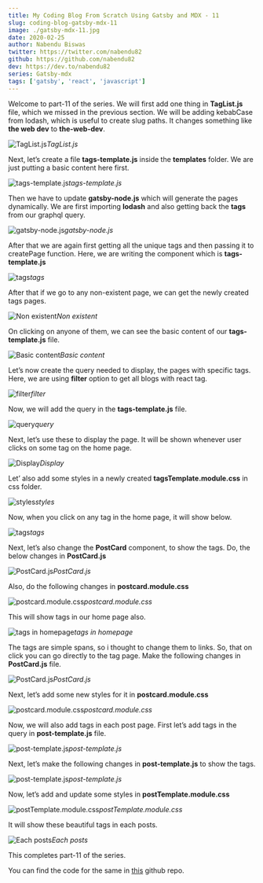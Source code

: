 ```yaml
---
title: My Coding Blog From Scratch Using Gatsby and MDX - 11
slug: coding-blog-gatsby-mdx-11
image: ./gatsby-mdx-11.jpg
date: 2020-02-25
author: Nabendu Biswas
twitter: https://twitter.com/nabendu82
github: https://github.com/nabendu82
dev: https://dev.to/nabendu82
series: Gatsby-mdx
tags: ['gatsby', 'react', 'javascript']
---
```


Welcome to part-11 of the series. We will first add one thing in **TagList.js** file, which we missed in the previous section. We will be adding kebabCase from lodash, which is useful to create slug paths. It changes something like **the web dev** to **the-web-dev**.

![TagList.js](https://ik.imagekit.io/thewebdev/thewebdev/11/1_lGgHhEmJN.png)*TagList.js*

Next, let’s create a file **tags-template.js** inside the **templates** folder. We are just putting a basic content here first.

![tags-template.js](https://ik.imagekit.io/thewebdev/thewebdev/11/2_K-OdL5zIR.png)*tags-template.js*

Then we have to update **gatsby-node.js** which will generate the pages dynamically. We are first importing **lodash** and also getting back the **tags** from our graphql query.

![gatsby-node.js](https://ik.imagekit.io/thewebdev/thewebdev/11/3_Vued5d8mXW.png)*gatsby-node.js*

After that we are again first getting all the unique tags and then passing it to createPage function. Here, we are writing the component which is **tags-template.js**

![tags](https://ik.imagekit.io/thewebdev/thewebdev/11/4_uZXJbjzdIu.png)*tags*

After that if we go to any non-existent page, we can get the newly created tags pages.

![Non existent](https://ik.imagekit.io/thewebdev/thewebdev/11/5_3sIG8VqHsy.png)*Non existent*

On clicking on anyone of them, we can see the basic content of our **tags-template.js** file.

![Basic content](https://ik.imagekit.io/thewebdev/thewebdev/11/6_RbgnfTqHef.png)*Basic content*

Let’s now create the query needed to display, the pages with specific tags. Here, we are using **filter** option to get all blogs with react tag.

![filter](https://ik.imagekit.io/thewebdev/thewebdev/11/7_Or0L5NhB3P.png)*filter*

Now, we will add the query in the **tags-template.js** file.

![query](https://ik.imagekit.io/thewebdev/thewebdev/11/8_JUnOA0TqQY.png)*query*

Next, let’s use these to display the page. It will be shown whenever user clicks on some tag on the home page.

![Display](https://ik.imagekit.io/thewebdev/thewebdev/11/9_dRZ42yVVuL.png)*Display*

Let’ also add some styles in a newly created **tagsTemplate.module.css** in css folder.

![styles](https://ik.imagekit.io/thewebdev/thewebdev/11/10_Ddz9XEX2HH.png)*styles*

Now, when you click on any tag in the home page, it will show below.

![tags](https://ik.imagekit.io/thewebdev/thewebdev/11/11_9S_57oiOE.png)*tags*

Next, let’s also change the **PostCard** component, to show the tags. Do, the below changes in **PostCard.js**

![PostCard.js](https://ik.imagekit.io/thewebdev/thewebdev/11/12_wVe8czFyxF.png)*PostCard.js*

Also, do the following changes in **postcard.module.css**

![postcard.module.css](https://ik.imagekit.io/thewebdev/thewebdev/11/13_AikiSolJVP.png)*postcard.module.css*

This will show tags in our home page also.

![tags in homepage](https://ik.imagekit.io/thewebdev/thewebdev/11/14_nH1XXj25B.png)*tags in homepage*

The tags are simple spans, so i thought to change them to links. So, that on click you can go directly to the tag page. Make the following changes in **PostCard.js** file.

![PostCard.js](https://ik.imagekit.io/thewebdev/thewebdev/11/15_2pLHTJI-ek.png)*PostCard.js*

Next, let’s add some new styles for it in **postcard.module.css**

![postcard.module.css](https://ik.imagekit.io/thewebdev/thewebdev/11/16_TlV4MWadua.png)*postcard.module.css*

Now, we will also add tags in each post page. First let’s add tags in the query in **post-template.js** file.

![post-template.js](https://ik.imagekit.io/thewebdev/thewebdev/11/17_TFzquNaQHT.png)*post-template.js*

Next, let’s make the following changes in **post-template.js** to show the tags.

![post-template.js](https://ik.imagekit.io/thewebdev/thewebdev/11/18_xvvX_-QJ4.png)*post-template.js*

Now, let’s add and update some styles in **postTemplate.module.css**

![postTemplate.module.css](https://ik.imagekit.io/thewebdev/thewebdev/11/19_kok2P6_KiO.png)*postTemplate.module.css*

It will show these beautiful tags in each posts.

![Each posts](https://ik.imagekit.io/thewebdev/thewebdev/11/20_a73Y_Idz6.png)*Each posts*

This completes part-11 of the series.

You can find the code for the same in [this](https://github.com/nabendu82/thewebdev-public) github repo.
